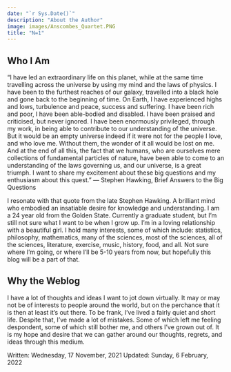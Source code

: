 ```yaml
---
date: "`r Sys.Date()`"
description: "About the Author"
image: images/Anscombes_Quartet.PNG
title: "N=1"
---
```


## Who I Am

“I have led an extraordinary life on this planet, while at the same time travelling across the universe by using my mind and the laws of physics. I have been to the furthest reaches of our galaxy, travelled into a black hole and gone back to the beginning of time. On Earth, I have experienced highs and lows, turbulence and peace, success and suffering. I have been rich and poor, I have been able-bodied and disabled. I have been praised and criticised, but never ignored. I have been enormously privileged, through my work, in being able to contribute to our understanding of the universe. But it would be an empty universe indeed if it were not for the people I love, and who love me. Without them, the wonder of it all would be lost on me.
And at the end of all this, the fact that we humans, who are ourselves mere collections of fundamental particles of nature, have been able to come to an understanding of the laws governing us, and our universe, is a great triumph. I want to share my excitement about these big questions and my enthusiasm about this quest.” ― Stephen Hawking, Brief Answers to the Big Questions

I resonate with that quote from the late Stephen Hawking. A brilliant mind who embodied an insatiable desire for knowledge and understanding. I am a 24 year old from the Golden State. Currently a graduate student, but I'm still not sure what I want to be when I grow up. I'm in a loving relationship with a beautiful girl. I hold many interests, some of which include: statistics, philosophy, mathematics, many of the sciences, most of the sciences, all of the sciences, literature, exercise, music, history, food, and all. Not sure where I'm going, or where I'll be 5-10 years from now, but hopefully this blog will be a part of that.

## Why the Weblog

I have a lot of thoughts and ideas I want to jot down virtually. It may or may not be of interests to people around the world, but on the perchance that it is then at least it's out there. To be frank, I've lived a fairly quiet and short life. Despite that, I've made a lot of mistakes. Some of which left me feeling despondent, some of which still bother me, and others I've grown out of. It is my hope and desire that we can gather around our thoughts, regrets, and ideas through this medium.

Written: Wednesday, 17 November, 2021
Updated: Sunday, 6 February, 2022